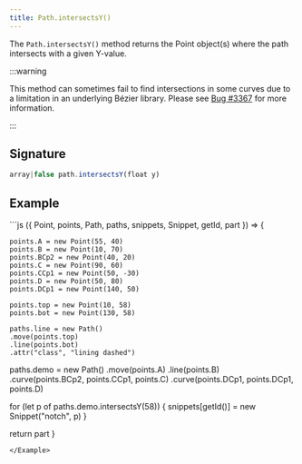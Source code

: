 ```yaml
---
title: Path.intersectsY()
---
```


The `Path.intersectsY()` method returns the Point object(s) where the path
intersects with a given Y-value.

:::warning

This method can sometimes fail to find intersections in some curves
due to a limitation in an underlying Bézier library.
Please see [Bug #3367](https://github.com/freesewing/freesewing/issues/3367)
for more information.

:::

## Signature

```js
array|false path.intersectsY(float y)
```

## Example

<Example caption="Example of the Path.intersectsY() method">
```js
({ Point, points, Path, paths, snippets, Snippet, getId,  part }) => {

    points.A = new Point(55, 40)
    points.B = new Point(10, 70)
    points.BCp2 = new Point(40, 20)
    points.C = new Point(90, 60)
    points.CCp1 = new Point(50, -30)
    points.D = new Point(50, 80)
    points.DCp1 = new Point(140, 50)

    points.top = new Point(10, 58)
    points.bot = new Point(130, 58)

    paths.line = new Path()
    .move(points.top)
    .line(points.bot)
    .attr("class", "lining dashed")

  paths.demo = new Path()
    .move(points.A)
    .line(points.B)
    .curve(points.BCp2, points.CCp1, points.C)
    .curve(points.DCp1, points.DCp1, points.D)

  for (let p of paths.demo.intersectsY(58)) {
    snippets[getId()] = new Snippet("notch", p)
  }

  return part
}
```
</Example>
